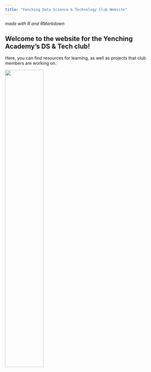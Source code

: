 ```yaml
---
title: "Yenching Data Science & Technology Club Website"
---
```


*made with R and RMarkdown*

## Welcome to the website for the Yenching Academy's DS & Tech club! 

Here, you can find resources for learning, as well as projects that club members are working on.


<img src="images/data_meme.jpg" style="width:50%; margin-right: 50px" align="center">




